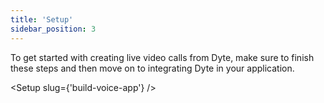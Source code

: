 ```yaml
---
title: 'Setup'
sidebar_position: 3
---
```


To get started with creating live video calls from Dyte, make sure to finish these steps and then move on to integrating Dyte in your application.


<Setup slug={'build-voice-app'} />
